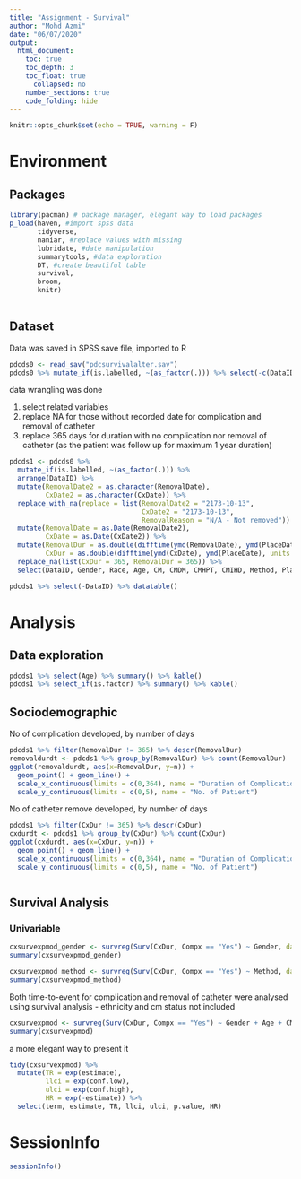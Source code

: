 ```yaml
---
title: "Assignment - Survival"
author: "Mohd Azmi"
date: "06/07/2020"
output: 
  html_document:
    toc: true
    toc_depth: 3
    toc_float: true
      collapsed: no
    number_sections: true
    code_folding: hide
---
```


```r
knitr::opts_chunk$set(echo = TRUE, warning = F)
```

# Environment

## Packages

```r
library(pacman) # package manager, elegant way to load packages
p_load(haven, #import spss data
       tidyverse,
       naniar, #replace values with missing
       lubridate, #date manipulation
       summarytools, #data exploration
       DT, #create beautiful table
       survival,
       broom,
       knitr)  
       
```

## Dataset

Data was saved in SPSS save file, imported to R

```r
pdcds0 <- read_sav("pdcsurvivalalter.sav")
pdcds0 %>% mutate_if(is.labelled, ~(as_factor(.))) %>% select(-c(DataID, Comorbidities)) %>% print() #change to datatable() before knit
```

data wrangling was done

1. select related variables
2. replace NA for those without recorded date for complication and removal of catheter
3. replace 365 days for duration with no complication nor removal of catheter (as the patient was follow up for maximum 1 year duration)



```r
pdcds1 <- pdcds0 %>%
  mutate_if(is.labelled, ~(as_factor(.))) %>%
  arrange(DataID) %>% 
  mutate(RemovalDate2 = as.character(RemovalDate),
         CxDate2 = as.character(CxDate)) %>% 
  replace_with_na(replace = list(RemovalDate2 = "2173-10-13",
                                 CxDate2 = "2173-10-13",
                                 RemovalReason = "N/A - Not removed")) %>%
  mutate(RemovalDate = as.Date(RemovalDate2),
         CxDate = as.Date(CxDate2)) %>%
  mutate(RemovalDur = as.double(difftime(ymd(RemovalDate), ymd(PlaceDate), units = "days")),
         CxDur = as.double(difftime(ymd(CxDate), ymd(PlaceDate), units = "days"))) %>%
  replace_na(list(CxDur = 365, RemovalDur = 365)) %>%
  select(DataID, Gender, Race, Age, CM, CMDM, CMHPT, CMIHD, Method, PlaceDate, Compx, CxTypeCode, CxDate, CxDur, CatheterStatus, RemovalDate, RemovalDur)

pdcds1 %>% select(-DataID) %>% datatable()
```

# Analysis

## Data exploration

```r
pdcds1 %>% select(Age) %>% summary() %>% kable()
pdcds1 %>% select_if(is.factor) %>% summary() %>% kable()
```

## Sociodemographic



No of complication developed, by number of days

```r
pdcds1 %>% filter(RemovalDur != 365) %>% descr(RemovalDur)
removaldurdt <- pdcds1 %>% group_by(RemovalDur) %>% count(RemovalDur)
ggplot(removaldurdt, aes(x=RemovalDur, y=n)) +
  geom_point() + geom_line() +
  scale_x_continuous(limits = c(0,364), name = "Duration of Complication (day)") +
  scale_y_continuous(limits = c(0,5), name = "No. of Patient")
```

No of catheter remove developed, by number of days

```r
pdcds1 %>% filter(CxDur != 365) %>% descr(CxDur)
cxdurdt <- pdcds1 %>% group_by(CxDur) %>% count(CxDur)
ggplot(cxdurdt, aes(x=CxDur, y=n)) +
  geom_point() + geom_line() +
  scale_x_continuous(limits = c(0,364), name = "Duration of Complication (day)") +
  scale_y_continuous(limits = c(0,5), name = "No. of Patient")
```

```r

```

## Survival Analysis

### Univariable

```r
cxsurvexpmod_gender <- survreg(Surv(CxDur, Compx == "Yes") ~ Gender, data = pdcds1, dist = "exponential")
summary(cxsurvexpmod_gender)
```

```r
cxsurvexpmod_method <- survreg(Surv(CxDur, Compx == "Yes") ~ Method, data = pdcds1, dist = "exponential")
summary(cxsurvexpmod_method)
```


Both time-to-event for complication and removal of catheter were analysed using survival analysis
- ethnicity and cm status not included



```r
cxsurvexpmod <- survreg(Surv(CxDur, Compx == "Yes") ~ Gender + Age + CMDM + Method, data = pdcds1, dist = "exponential")
summary(cxsurvexpmod)
```
a more elegant way to present it

```r
tidy(cxsurvexpmod) %>% 
  mutate(TR = exp(estimate),
         llci = exp(conf.low),
         ulci = exp(conf.high),
         HR = exp(-estimate)) %>% 
  select(term, estimate, TR, llci, ulci, p.value, HR)
```



# SessionInfo

```r
sessionInfo()
```

